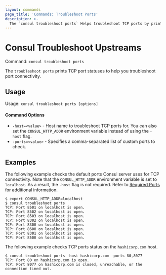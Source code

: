```yaml
---
layout: commands
page_title: 'Commands: Troubleshoot Ports'
description: >-
  The `consul troubleshoot ports` Helps troubleshoot TCP ports by printing if they are open or closed.
---
```


# Consul Troubleshoot Upstreams

Command: `consul troubleshoot ports`

The `troubleshoot ports` prints TCP port statuses to help you troubleshoot port connectivity. 

## Usage

Usage: `consul troubleshoot ports [options]`

#### Command Options

- `-host=<value>` - Host name to troubleshoot TCP ports for. You can also set the `CONSUL_HTTP_ADDR`  environment variable instead of using the `-host` flag.
- `-ports=<value>` - Specifies a comma-separated list of custom ports to check.

## Examples

The following example checks the default ports Consul server uses for TCP connectivity. Note that the `CONSUL_HTTP_ADDR` environment variable is set to `localhost`. As a result, the `-host` flag is not required.
Refer to [Required Ports](/consul/docs/install/ports) for additional information.

```shell-session
$ export CONSUL_HTTP_ADDR=localhost
$ consul troubleshoot ports
TCP: Port 8501 on localhost is open.
TCP: Port 8502 on localhost is open.
TCP: Port 8503 on localhost is open.
TCP: Port 8302 on localhost is open.
TCP: Port 8300 on localhost is open.
TCP: Port 8600 on localhost is open.
TCP: Port 8301 on localhost is open.
TCP: Port 8500 on localhost is open.
```

The following example checks TCP ports status on the `hashicorp.com` host.

```shell-session
$ consul troubleshoot ports -host hashicorp.com -ports 80,8077
TCP: Port 80 on hashicorp.com is open.
TCP: Port 8077 on hashicorp.com is closed, unreachable, or the connection timed out.
```
